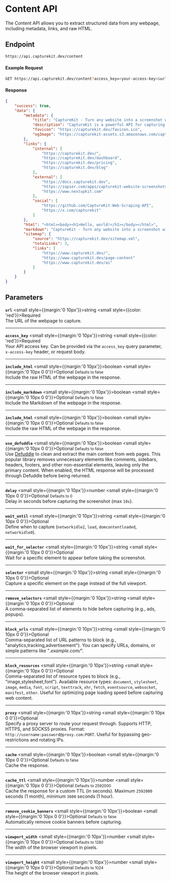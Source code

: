 # Content API

The Content API allows you to extract structured data from any webpage, including metadata, links, and raw HTML.

## Endpoint

```bash copy
https://api.capturekit.dev/content
```

#### Example Request

```bash copy
GET https://api.capturekit.dev/content?access_key=<your-access-key>&url=https://capturekit.dev
```

#### Response

```json
{
	"success": true,
	"data": {
		"metadata": {
			"title": "CaptureKit - Turn any website into a screenshot with our powerful Screenshot API",
			"description": "CaptureKit is a powerful API for capturing screenshots, extracting HTML, gathering links, and summarizing content—all with a simple request.",
			"favicon": "https://capturekit.dev/favicon.ico",
			"ogImage": "https://capturekit-assets.s3.amazonaws.com/capturekit-og+(1).png"
		},
		"links": {
			"internal": [
				"https://capturekit.dev/",
				"https://capturekit.dev/dashboard",
				"https://capturekit.dev/pricing",
				"https://capturekit.dev/blog"
			],
			"external": [
				"https://docs.capturekit.dev",
				"https://zapier.com/apps/capturekit-website-screenshots-p/integrations",
				"https://www.nextupkit.com"
			],
			"social": [
				"https://github.com/CaptureKit-Web-Scraping-API",
				"https://x.com/capturekit"
			]
		},
		"html": "<html><body><h1>Hello, world!</h1></body></html>",
		"markdown": "CaptureKit - Turn any website into a screenshot with our powerful Screenshot API...",
		"sitemap": {
			"source": "https://capturekit.dev/sitemap.xml",
			"totalLinks": 3,
			"links": [
				"https://www.capturekit.dev/",
				"https://www.capturekit.dev/page-content"
				"https://www.capturekit.dev/ai"
			]
		}
	}
}
```

## Parameters

**`url`** <small style={{margin:'0 10px'}}>string</small> <small style={{color: 'red'}}>Required</small><br/>
The URL of the webpage to capture.

---

**`access_key`** <small style={{margin:'0 10px'}}>string</small> <small style={{color: 'red'}}>Required</small><br/>
Your API access key. Can be provided via the `access_key` query parameter, `x-access-key` header, or request body.

---

**`include_html`** <small style={{margin:'0 10px'}}>boolean</small> <small style={{margin:'0  10px  0 0'}}>Optional</small> <small>Defaults to false</small><br/>
Include the raw HTML of the webpage in the response.

---

**`include_markdown`** <small style={{margin:'0 10px'}}>boolean</small> <small style={{margin:'0  10px  0 0'}}>Optional</small> <small>Defaults to false</small><br/>
Include the Markdown of the webpage in the response.

---

**`include_html`** <small style={{margin:'0 10px'}}>boolean</small> <small style={{margin:'0  10px  0 0'}}>Optional</small> <small>Defaults to false</small><br/>
Include the raw HTML of the webpage in the response.

---

**`use_defuddle`** <small style={{margin:'0 10px'}}>boolean</small> <small style={{margin:'0  10px  0 0'}}>Optional</small> <small>Defaults to false</small><br/>
Use [Defuddle](https://github.com/kepano/defuddle) to clean and extract the main content from web pages. This popular library removes unnecessary elements like comments, sidebars, headers, footers, and other non-essential elements, leaving only the primary content. When enabled, the HTML response will be processed through Defuddle before being returned.

---

**`delay`** <small style={{margin:'0 10px'}}>number</small> <small style={{margin:'0  10px  0 0'}}>Optional</small> <small>Defaults to 0</small><br/>
Delay in seconds before capturing the screenshot (max `10s`).

---

**`wait_until`** <small style={{margin:'0 10px'}}>string</small> <small style={{margin:'0  10px  0 0'}}>Optional</small> <br/>
Define when to capture (`networkidle2`, `load`, `domcontentloaded`, `networkidle0`).

---

**`wait_for_selector`** <small style={{margin:'0 10px'}}>string</small> <small style={{margin:'0  10px  0 0'}}>Optional</small> <br/>
Wait for a specific element to appear before taking the screenshot.

---

**`selector`** <small style={{margin:'0 10px'}}>string</small> <small style={{margin:'0  10px  0 0'}}>Optional</small> <br/>
Capture a specific element on the page instead of the full viewport.

---

**`remove_selectors`** <small style={{margin:'0 10px'}}>string</small> <small style={{margin:'0  10px  0 0'}}>Optional</small> <br/>
A comma-separated list of elements to hide before capturing (e.g., ads, popups).

---

**`block_urls`** <small style={{margin:'0 10px'}}>string</small> <small style={{margin:'0  10px  0 0'}}>Optional</small> <br/>
Comma-separated list of URL patterns to block (e.g., "analytics,tracking,advertisement"). You can specify URLs, domains, or simple patterns like "_.example.com/_".

---

**`block_resources`** <small style={{margin:'0 10px'}}>string</small> <small style={{margin:'0  10px  0 0'}}>Optional</small> <br/>
Comma-separated list of resource types to block (e.g., "image,stylesheet,font"). Available resource types:
`document`, `stylesheet`, `image`, `media`, `font`, `script`, `texttrack`, `xhr`, `fetch`, `eventsource`, `websocket`, `manifest`, `other`. Useful for optimizing page loading speed before capturing web content.

---

**`proxy`** <small style={{margin:'0 10px'}}>string</small> <small style={{margin:'0  10px  0 0'}}>Optional</small> <br/>
Specify a proxy server to route your request through. Supports HTTP, HTTPS, and SOCKS5 proxies. Format: `http://username:password@proxy.com:PORT`. Useful for bypassing geo-restrictions and rotating IPs.

---

**`cache`** <small style={{margin:'0 10px'}}>boolean</small> <small style={{margin:'0  10px  0 0'}}>Optional</small> <small>Defaults to false</small><br/>
Cache the response.

---

**`cache_ttl`** <small style={{margin:'0 10px'}}>number</small> <small style={{margin:'0  10px  0 0'}}>Optional</small> <small>Defaults to 2592000</small><br/>
Cache the response for a custom TTL (in seconds). Maximum `2592000` seconds (1 month), minimum `3600` seconds (1 hour).

---

**`remove_cookie_banners`** <small style={{margin:'0 10px'}}>boolean</small> <small style={{margin:'0  10px  0 0'}}>Optional</small> <small>Defaults to false</small><br/>
Automatically remove cookie banners before capturing.

---

**`viewport_width`** <small style={{margin:'0 10px'}}>number</small> <small style={{margin:'0  10px  0 0'}}>Optional</small> <small>Defaults to 1280</small><br/>
The width of the browser viewport in pixels.

---

**`viewport_height`** <small style={{margin:'0 10px'}}>number</small> <small style={{margin:'0  10px  0 0'}}>Optional</small> <small>Defaults to 1024</small><br/>
The height of the browser viewport in pixels.
